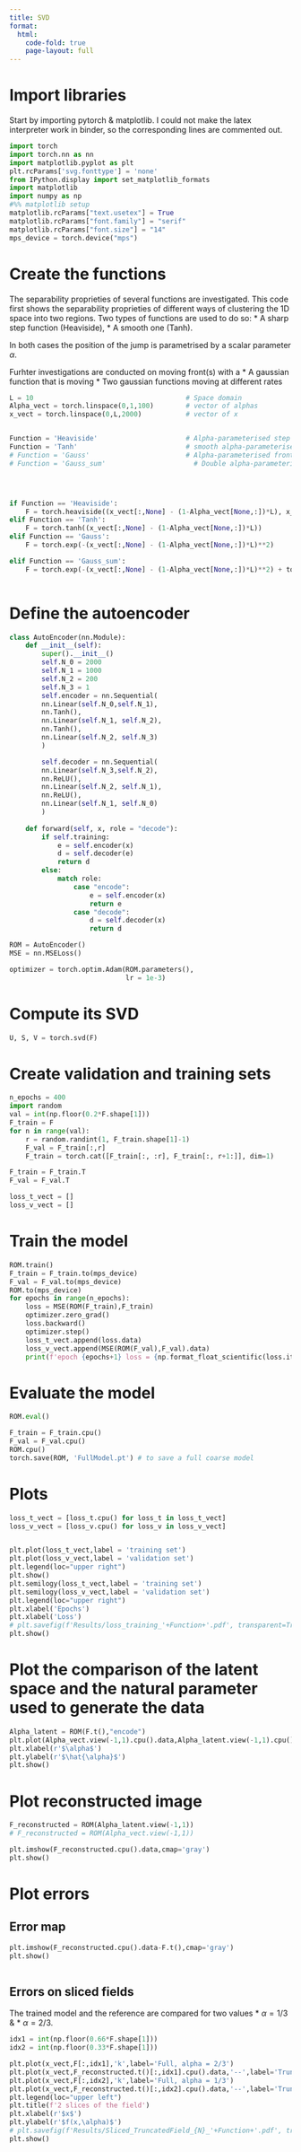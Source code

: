 ```yaml
---
title: SVD
format:
  html:
    code-fold: true
    page-layout: full
---
```



# Import libraries
Start by importing pytorch & matplotlib. I could not make the latex interpreter work in binder, so the corresponding lines are commented out. 

```python
import torch 
import torch.nn as nn
import matplotlib.pyplot as plt
plt.rcParams['svg.fonttype'] = 'none'
from IPython.display import set_matplotlib_formats
import matplotlib
import numpy as np
#%% matplotlib setup
matplotlib.rcParams["text.usetex"] = True
matplotlib.rcParams["font.family"] = "serif"
matplotlib.rcParams["font.size"] = "14"
mps_device = torch.device("mps")
```

# Create the functions

The separability proprieties of several functions are investigated. This code first shows the separability proprieties of different ways of clustering the 1D space into two regions. 
Two types of functions are used to do so:
* A sharp step function (Heaviside),
* A smooth one (Tanh).

In both cases the position of the jump is parametrised by a scalar parameter $\alpha$. 

Furhter investigations are conducted on moving front(s) with a 
* A gaussian function that is moving 
* Two gaussian functions moving at different rates

```python
L = 10                                      # Space domain
Alpha_vect = torch.linspace(0,1,100)        # vector of alphas
x_vect = torch.linspace(0,L,2000)           # vector of x


Function = 'Heaviside'                      # Alpha-parameterised step function
Function = 'Tanh'                           # smooth alpha-parameterised step function
# Function = 'Gauss'                        # Alpha-parameterised front function
# Function = 'Gauss_sum'                      # Double alpha-parameterised front functions




if Function == 'Heaviside':
    F = torch.heaviside((x_vect[:,None] - (1-Alpha_vect[None,:])*L), x_vect[-1]/x_vect[-1])
elif Function == 'Tanh':
    F = torch.tanh((x_vect[:,None] - (1-Alpha_vect[None,:])*L))
elif Function == 'Gauss':
    F = torch.exp(-(x_vect[:,None] - (1-Alpha_vect[None,:])*L)**2)

elif Function == 'Gauss_sum':
    F = torch.exp(-(x_vect[:,None] - (1-Alpha_vect[None,:])*L)**2) + torch.exp(-(x_vect[:,None] - (1-2*Alpha_vect[None,:])*L)**2) 



```

# Define the autoencoder

```python


class AutoEncoder(nn.Module):
    def __init__(self):
        super().__init__()
        self.N_0 = 2000
        self.N_1 = 1000
        self.N_2 = 200
        self.N_3 = 1
        self.encoder = nn.Sequential(
        nn.Linear(self.N_0,self.N_1),
        nn.Tanh(),
        nn.Linear(self.N_1, self.N_2),
        nn.Tanh(),
        nn.Linear(self.N_2, self.N_3)
        )

        self.decoder = nn.Sequential(
        nn.Linear(self.N_3,self.N_2),
        nn.ReLU(),
        nn.Linear(self.N_2, self.N_1),
        nn.ReLU(),
        nn.Linear(self.N_1, self.N_0)
        )
    
    def forward(self, x, role = "decode"):
        if self.training:
            e = self.encoder(x)
            d = self.decoder(e)
            return d
        else:
            match role:
                case "encode":
                    e = self.encoder(x)
                    return e
                case "decode":
                    d = self.decoder(x)
                    return d

ROM = AutoEncoder()
MSE = nn.MSELoss()

optimizer = torch.optim.Adam(ROM.parameters(),
                             lr = 1e-3)

```


# Compute its SVD

```python
U, S, V = torch.svd(F)

```

# Create validation and training sets

```python


n_epochs = 400
import random
val = int(np.floor(0.2*F.shape[1]))
F_train = F
for n in range(val):
    r = random.randint(1, F_train.shape[1]-1)
    F_val = F_train[:,r]
    F_train = torch.cat([F_train[:, :r], F_train[:, r+1:]], dim=1)

F_train = F_train.T
F_val = F_val.T

loss_t_vect = []
loss_v_vect = []

```

# Train the model

```python

ROM.train()
F_train = F_train.to(mps_device)
F_val = F_val.to(mps_device)
ROM.to(mps_device)
for epochs in range(n_epochs):
    loss = MSE(ROM(F_train),F_train)
    optimizer.zero_grad()
    loss.backward()
    optimizer.step()
    loss_t_vect.append(loss.data)
    loss_v_vect.append(MSE(ROM(F_val),F_val).data)
    print(f'epoch {epochs+1} loss = {np.format_float_scientific(loss.item(), precision=4)}')


```

# Evaluate the model

```python


ROM.eval()

F_train = F_train.cpu()
F_val = F_val.cpu()
ROM.cpu()
torch.save(ROM, 'FullModel.pt') # to save a full coarse model

```

# Plots


```python


loss_t_vect = [loss_t.cpu() for loss_t in loss_t_vect]
loss_v_vect = [loss_v.cpu() for loss_v in loss_v_vect]


plt.plot(loss_t_vect,label = 'training set')
plt.plot(loss_v_vect,label = 'validation set')
plt.legend(loc="upper right")
plt.show()
plt.semilogy(loss_t_vect,label = 'training set')
plt.semilogy(loss_v_vect,label = 'validation set')
plt.legend(loc="upper right")
plt.xlabel('Epochs')
plt.xlabel('Loss')
# plt.savefig(f'Results/loss_training_'+Function+'.pdf', transparent=True)  
plt.show()


```

# Plot the comparison of the latent space and the natural parameter used to generate the data

```python


Alpha_latent = ROM(F.t(),"encode")
plt.plot(Alpha_vect.view(-1,1).cpu().data,Alpha_latent.view(-1,1).cpu().data)
plt.xlabel(r'$\alpha$')
plt.ylabel(r'$\hat{\alpha}$')
plt.show()


```


# Plot reconstructed image

```python


F_reconstructed = ROM(Alpha_latent.view(-1,1))
# F_reconstructed = ROM(Alpha_vect.view(-1,1))

plt.imshow(F_reconstructed.cpu().data,cmap='gray')
plt.show()


```

# Plot errors

## Error map

```python

plt.imshow(F_reconstructed.cpu().data-F.t(),cmap='gray')
plt.show()



```


## Errors on sliced fields

The trained model and the reference are compared for two values
* $\alpha = 1/3$ &
* $\alpha = 2/3$.

```python

idx1 = int(np.floor(0.66*F.shape[1]))
idx2 = int(np.floor(0.33*F.shape[1]))

plt.plot(x_vect,F[:,idx1],'k',label='Full, alpha = 2/3')
plt.plot(x_vect,F_reconstructed.t()[:,idx1].cpu().data,'--',label='Truncated, alpha = 2/3')
plt.plot(x_vect,F[:,idx2],'k',label='Full, alpha = 1/3')
plt.plot(x_vect,F_reconstructed.t()[:,idx2].cpu().data,'--',label='Truncated, alpha = 1/3')
plt.legend(loc="upper left")
plt.title(f'2 slices of the field')
plt.xlabel(r'$x$')
plt.ylabel(r'$f(x,\alpha)$')
# plt.savefig(f'Results/Sliced_TruncatedField_{N}_'+Function+'.pdf', transparent=True)  
plt.show()
```
